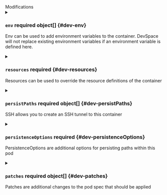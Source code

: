 

<div className="group" data-group="modifications">
<div className="group-name">Modifications</div>

<PartialDevImage />
<PartialCommand />
<PartialArgs />
<PartialWorkingDir />

<details className="config-field" data-expandable="true">
<summary>

### `env` <span className="config-field-required" data-required="false">required</span> <span className="config-field-type">object[]</span> <span className="config-field-default"></span> <span className="config-field-enum"></span> {#dev-env}

Env can be used to add environment variables to the container. DevSpace will
not replace existing environment variables if an environment variable is defined here.

</summary>

<PartialEnvreference />


</details>

<details className="config-field" data-expandable="true">
<summary>

### `resources` <span className="config-field-required" data-required="false">required</span> <span className="config-field-type"></span> <span className="config-field-default"></span> <span className="config-field-enum"></span> {#dev-resources}

Resources can be used to override the resource definitions of the container

</summary>

<PartialResourcesreference />


</details>

<details className="config-field" data-expandable="true">
<summary>

### `persistPaths` <span className="config-field-required" data-required="false">required</span> <span className="config-field-type">object[]</span> <span className="config-field-default"></span> <span className="config-field-enum"></span> {#dev-persistPaths}

SSH allows you to create an SSH tunnel to this container

</summary>

<PartialPersistPathsreference />


</details>

<details className="config-field" data-expandable="true">
<summary>

### `persistenceOptions` <span className="config-field-required" data-required="false">required</span> <span className="config-field-type"></span> <span className="config-field-default"></span> <span className="config-field-enum"></span> {#dev-persistenceOptions}

PersistenceOptions are additional options for persisting paths within this pod

</summary>

<PartialPersistenceOptionsreference />


</details>

<details className="config-field" data-expandable="true">
<summary>

### `patches` <span className="config-field-required" data-required="false">required</span> <span className="config-field-type">object[]</span> <span className="config-field-default"></span> <span className="config-field-enum"></span> {#dev-patches}

Patches are additional changes to the pod spec that should be applied

</summary>

<PartialPatchesreference />


</details>

</div>